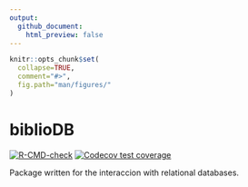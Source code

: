 ---
output:
  github_document:
    html_preview: false
---

```{r,echo=FALSE}
knitr::opts_chunk$set(
  collapse=TRUE,
  comment="#>",
  fig.path="man/figures/"
)
```

# biblioDB

<!-- badges: start -->
[![R-CMD-check](https://github.com/kamapu/biblioDB/workflows/R-CMD-check/badge.svg)](https://github.com/kamapu/biblioDB/actions)
[![Codecov test coverage](https://codecov.io/gh/kamapu/biblioDB/branch/master/graph/badge.svg)](https://codecov.io/gh/kamapu/biblioDB?branch=master)
<!-- badges: end -->


Package written for the interaccion with relational databases.
